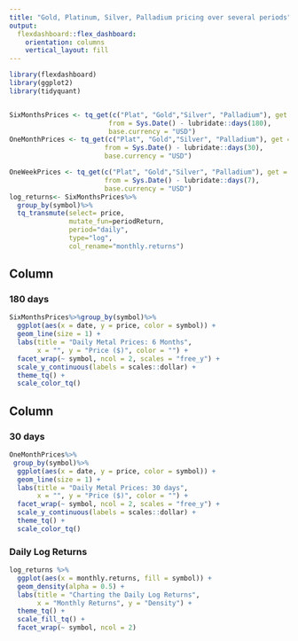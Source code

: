 ```yaml
---
title: "Gold, Platinum, Silver, Palladium pricing over several periods"
output: 
  flexdashboard::flex_dashboard:
    orientation: columns
    vertical_layout: fill
---
```


```r
library(flexdashboard)
library(ggplot2)
library(tidyquant)


SixMonthsPrices <- tq_get(c("Plat", "Gold","Silver", "Palladium"), get = "metal.prices", 
                         from = Sys.Date() - lubridate::days(180),
                         base.currency = "USD")
OneMonthPrices <- tq_get(c("Plat", "Gold","Silver", "Palladium"), get = "metal.prices", 
                        from = Sys.Date() - lubridate::days(30),
                        base.currency = "USD")

OneWeekPrices <- tq_get(c("Plat", "Gold","Silver", "Palladium"), get = "metal.prices", 
                        from = Sys.Date() - lubridate::days(7),
                        base.currency = "USD")
log_returns<- SixMonthsPrices%>%
  group_by(symbol)%>%
  tq_transmute(select= price,
               mutate_fun=periodReturn,
               period="daily",
               type="log",
               col_rename="monthly.returns")


```

Column {data-width=650}
-----------------------------------------------------------------------

### 180 days

```r
SixMonthsPrices%>%group_by(symbol)%>%
  ggplot(aes(x = date, y = price, color = symbol)) +
  geom_line(size = 1) +
  labs(title = "Daily Metal Prices: 6 Months",
       x = "", y = "Price ($)", color = "") +
  facet_wrap(~ symbol, ncol = 2, scales = "free_y") +
  scale_y_continuous(labels = scales::dollar) +
  theme_tq() + 
  scale_color_tq()

```

Column {data-width=350}
-----------------------------------------------------------------------

### 30 days
```r
OneMonthPrices%>%
 group_by(symbol)%>%
  ggplot(aes(x = date, y = price, color = symbol)) +
  geom_line(size = 1) +
  labs(title = "Daily Metal Prices: 30 days",
       x = "", y = "Price ($)", color = "") +
  facet_wrap(~ symbol, ncol = 2, scales = "free_y") +
  scale_y_continuous(labels = scales::dollar) +
  theme_tq() + 
  scale_color_tq()

```

### Daily Log Returns

```r
log_returns %>%
  ggplot(aes(x = monthly.returns, fill = symbol)) +
  geom_density(alpha = 0.5) +
  labs(title = "Charting the Daily Log Returns",
       x = "Monthly Returns", y = "Density") +
  theme_tq() +
  scale_fill_tq() + 
  facet_wrap(~ symbol, ncol = 2)



```


